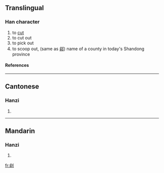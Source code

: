 ==Translingual==
===Han character===
{{Han char|rn=18|rad=刀|as=09|sn=11|four=|canj=人弓中弓 (ONLN)}}
# to [[cut]]
# to cut out
# to pick out
# to scoop out, (same as [[鄃]]) name of a county in today's Shandong province
====References====
{{Han ref|kx=0142.050|hdz=10349.020|uh=34F1|ud=13553}}

----
==Cantonese==
===Hanzi===
{{yue-hanzi|jyut=|y=syu1}}
# {{defn|Cantonese}}

----
==Mandarin==
===Hanzi===
{{cmn-hanzi|pin=[[tóu]] ([[tou2]])|wg=t'ou<sup>2</sup>}}
# {{defn|Mandarin}}

[[fr:㓱]]